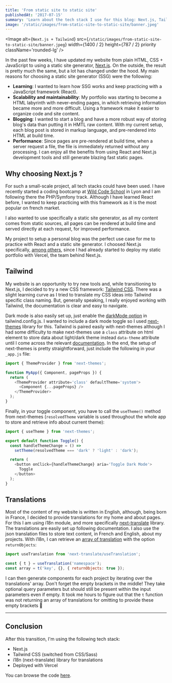 ```yaml
---
title: 'From static site to static site'
publishedAt: '2017-07-15'
summary: 'Learn about the tech stack I use for this blog: Next.js, Tailwind, i18n.'
image: '/static/images/from-static-site-to-static-site/banner.jpeg'
---
```


<Image
  alt={`Next.js + Tailwind`}
  src={`/static/images/from-static-site-to-static-site/banner.jpeg`}
  width={1400 / 2}
  height={787 / 2}
  priority
  className='rounded-lg'
/>

In the past few weeks, I have updated my website from plain HTML, CSS + JavaScript to using a static site generator, [Next.js](https://nextjs.org/). On the outside, the result is pretty much the same, but a lot has changed under the hood. My main reasons for choosing a static site generator (SSG) were the following:

- **Learning**: I wanted to learn how SSG works and keep practicing with a JavaScript framework (React).
- **Scalability and maintainability**: My portfolio was starting to become a HTML labyrinth with never-ending pages, in which retrieving information became more and more difficult. Using a framework make it easier to organize code and site content.
- **Blogging**: I wanted to start a blog and have a more robust way of storing blog's data than putting it in HMTL raw content. With my current setup, each blog post is stored in markup language, and pre-rendered into HTML at build time.
- **Performance**: Since pages are pre-rendered at build time, when a server request a file, the file is immediately returned without any processing. I can enjoy all the benefits from using React and Next.js development tools and still generate blazing fast static pages.

## Why choosing Next.js ?

For such a small-scale project, all tech stacks could have been used. I have recently started a coding bootcamp at [Wild Code School](https://www.wildcodeschool.com/en-GB/courses/web-development-course-full-time/lyon) in Lyon and I am following there the PHP/Symfony track. Although I have learned React before, I wanted to keep practicing with this framework as it is the most popular on french market.

I also wanted to use specifically a static site generator, as all my content comes from static sources, all pages can be rendered at build time and served directly at each request, for improved performance.

My project to setup a personal blog was the perfect use case for me to practice with React and a static site generator. I choosed Next.js specifically, [among others](https://jamstack.org/generators/), since I had already started to deploy my static portfolio with Vercel, the team behind Next.js.

## Tailwind

My website is an opportunity to try new tools and, while transitioning to Next.js, I decided to try a new CSS framework: [Tailwind CSS](https://tailwindcss.com/). There was a slight learning curve as I tried to translate my CSS ideas into Tailwind specific class naming. But, generally speaking, I really enjoyed working with Tailwind, the documentation is clear and easy to navigate.

Dark mode is also easily set up, just enable the [darkMode option](https://tailwindcss.com/docs/dark-mode) in tailwind.config.js. I wanted to include a dark mode toggle so I used [next-themes](https://github.com/pacocoursey/next-themes) library for this. Tailwind is paired easily with next-themes although I had some difficulty to make next-themes use a `class` attribute on html element to store data about light/dark theme instead `data-theme` attribute until I come across the relevant [documentation](https://github.com/pacocoursey/next-themes#class-instead-of-data-attribute). In the end, the setup of next-themes is pretty straightforward, just include the following in your `_app.js` file:

```js
import { ThemeProvider } from 'next-themes';

function MyApp({ Component, pageProps }) {
  return (
    <ThemeProvider attribute='class' defaultTheme='system'>
      <Component {...pageProps} />
    </ThemeProvider>
  );
}
```

Finally, in your toggle component, you have to call the `useTheme()` method from next-themes (`resolvedTheme` variable is used throughout the whole app to store and retrieve info about current theme):

```js
import { useTheme } from 'next-themes';

export default function Toggle() {
  const handleThemeChange = () =>
    setTheme(resolvedTheme === 'dark' ? 'light' : 'dark');

  return (
    <button onClick={handleThemeChange} aria='Toggle Dark Mode'>
      Toggle
    </button>
  );
}
```

## Translations

Most of the content of my website is written in English, although, being born in France, I decided to provide translations for my home and about pages. For this I am using i18n module, and more specifically [next-translate](https://github.com/vinissimus/next-translate) library. The translations are easily set up following documentation. I also use the json translation files to store text content, in French and English, about my projects. With i18n, I can retrieve an [array of translation](https://github.com/vinissimus/next-translate#7-nested-translations) with the option `returnObjects`:

```js
import useTranslation from 'next-translate/useTranslation';

const { t } = useTranslation('namespace');
const array = t('key', {}, { returnObjects: true });
```

I can then generate components for each project by iterating over the translations' array. Don't forget the empty brackets in the middle! They take optional query parameters but should still be present within the input parameters even if empty. It took me hours to figure out that the `t` function was not returning an array of translations for omitting to provide these empty brackets 🤯

---

## Conclusion

After this transition, I'm using the following tech stack:

- Next.js
- Tailwind CSS (switched from CSS/Sass)
- i18n (next-translate) library for translations
- Deployed with Vercel

You can browse the code [here](https://github.com/jgautrais/jeremygautrais.fr).
